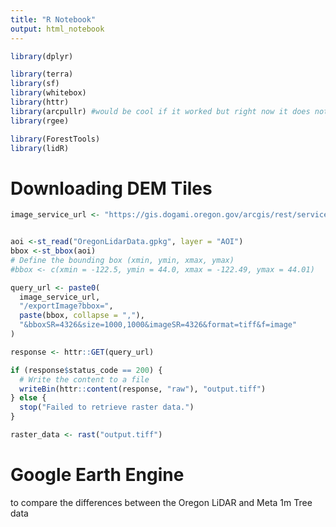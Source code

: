 ```yaml
---
title: "R Notebook"
output: html_notebook
---
```



```r
library(dplyr)

library(terra)
library(sf)
library(whitebox)
library(httr)
library(arcpullr) #would be cool if it worked but right now it does not seem to work right 
library(rgee)

library(ForestTools)
library(lidR)


```

# Downloading DEM Tiles
```r
image_service_url <- "https://gis.dogami.oregon.gov/arcgis/rest/services/lidar/CANOPY_HEIGHT_MODEL_MOSAIC/ImageServer"


aoi <-st_read("OregonLidarData.gpkg", layer = "AOI")
bbox <-st_bbox(aoi)
# Define the bounding box (xmin, ymin, xmax, ymax)
#bbox <- c(xmin = -122.5, ymin = 44.0, xmax = -122.49, ymax = 44.01)

query_url <- paste0(
  image_service_url,
  "/exportImage?bbox=",
  paste(bbox, collapse = ","),
  "&bboxSR=4326&size=1000,1000&imageSR=4326&format=tiff&f=image"
)

response <- httr::GET(query_url)

if (response$status_code == 200) {
  # Write the content to a file
  writeBin(httr::content(response, "raw"), "output.tiff")
} else {
  stop("Failed to retrieve raster data.")
}

raster_data <- rast("output.tiff")


```


# Google Earth Engine
to compare the differences between the Oregon LiDAR and Meta 1m Tree data

```r

```





